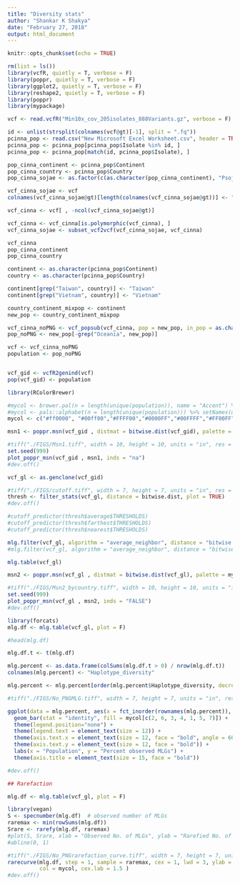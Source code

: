 ---
title: "Diversity stats"
author: "Shankar K Shakya"
date: "February 27, 2018"
output: html_document
---

```{r setup, include=FALSE}
knitr::opts_chunk$set(echo = TRUE)
```

```{r}
rm(list = ls())
library(vcfR, quietly = T, verbose = F)
library(poppr, quietly = T, verbose = F)
library(ggplot2, quietly = T, verbose = F)
library(reshape2, quietly = T, verbose = F)
library(poppr)
library(mypackage)

vcf <- read.vcfR("Min10x_cov_205isolates_888Variants.gz", verbose = F)

id <- unlist(strsplit(colnames(vcf@gt)[-1], split = ".fq"))
pcinna_pop <- read.csv("New Microsoft Excel Worksheet.csv", header = TRUE)
pcinna_pop <- pcinna_pop[pcinna_pop$Isolate %in% id, ]
pcinna_pop <- pcinna_pop[match(id, pcinna_pop$Isolate), ]

pop_cinna_continent <- pcinna_pop$Continent
pop_cinna_country <- pcinna_pop$Country
pop_cinna_sojae <- as.factor(c(as.character(pop_cinna_continent), "Psojae"))

vcf_cinna_sojae <- vcf
colnames(vcf_cinna_sojae@gt)[length(colnames(vcf_cinna_sojae@gt))] <- "Psojae"

vcf_cinna <- vcf[ , -ncol(vcf_cinna_sojae@gt)]

vcf_cinna <- vcf_cinna[is.polymorphic(vcf_cinna), ]
vcf_cinna_sojae <- subset_vcf2vcf(vcf_cinna_sojae, vcf_cinna)

vcf_cinna
pop_cinna_continent
pop_cinna_country

continent <- as.character(pcinna_pop$Continent)
country <- as.character(pcinna_pop$Country)

continent[grep("Taiwan", country)] <- "Taiwan"
continent[grep("Vietnam", country)] <- "Vietnam"

country_continent_mixpop <- continent
new_pop <- country_continent_mixpop


```


```{r}

vcf_cinna_noPNG <- vcf_popsub(vcf_cinna, pop = new_pop, in_pop = as.character(unique(new_pop))[-7])
pop_noPNG <- new_pop[-grep("Oceania", new_pop)]

vcf <- vcf_cinna_noPNG
population <- pop_noPNG


vcf_gid <- vcfR2genind(vcf)
pop(vcf_gid) <- population

library(RColorBrewer)

#mycol <- brewer.pal(n = length(unique(population)), name = "Accent") %>% setNames(unique(population))
#mycol <- pals::alphabet(n = length(unique(population))) %>% setNames(unique(population))
mycol <- c("#ff0000", "#00ff00","#FFFF00","#0000FF","#00FFFF","#FF00FF","#FFC0CB") %>% setNames(unique(population))

msn1 <- poppr.msn(vcf_gid , distmat = bitwise.dist(vcf_gid), palette = mycol, showplot = F)

#tiff("./FIGS/Msn1.tiff", width = 10, height = 10, units = "in", res = 600)
set.seed(999)
plot_poppr_msn(vcf_gid , msn1, inds = "na")
#dev.off()


```


```{r}
vcf_gl <- as.genclone(vcf_gid)

#tiff("./FIGS/cutoff.tiff", width = 7, height = 7, units = "in", res = 600)
thresh <- filter_stats(vcf_gl, distance = bitwise.dist, plot = TRUE)
#dev.off()

#cutoff_predictor(thresh$average$THRESHOLDS)
#cutoff_predictor(thresh$farthest$THRESHOLDS)
#cutoff_predictor(thresh$nearest$THRESHOLDS)

mlg.filter(vcf_gl, algorithm = "average_neighbor", distance = "bitwise.dist") <- 0.06
#mlg.filter(vcf_gl, algorithm = "average_neighbor", distance = "bitwise.dist") <- cutoff_predictor(thresh$average$THRESHOLDS)

mlg.table(vcf_gl)

msn2 <- poppr.msn(vcf_gl , distmat = bitwise.dist(vcf_gl), palette = mycol, showplot = F)

#tiff("./FIGS/Msn2_bycountry.tiff", width = 10, height = 10, units = "in", res = 600)
set.seed(999)
plot_poppr_msn(vcf_gl , msn2, inds = "FALSE")
#dev.off()

```


```{r}
library(forcats)
mlg.df <- mlg.table(vcf_gl, plot = F)

#head(mlg.df)

mlg.df.t <- t(mlg.df)

mlg.percent <- as.data.frame(colSums(mlg.df.t > 0) / nrow(mlg.df.t))
colnames(mlg.percent) <- "Haplotype_diversity"

mlg.percent <- mlg.percent[order(mlg.percent$Haplotype_diversity, decreasing = T), 1, drop = F]

#tiff("./FIGS/No_PNGMLG.tiff", width = 7, height = 7, units = "in", res = 600)

ggplot(data = mlg.percent, aes(x = fct_inorder(rownames(mlg.percent)), y = Haplotype_diversity)) +  
  geom_bar(stat = "identity", fill = mycol[c(2, 6, 3, 4, 1, 5, 7)]) +
  theme(legend.position="none") +
  theme(legend.text = element_text(size = 12)) +
  theme(axis.text.x = element_text(size = 12, face = "bold", angle = 60, hjust = 1)) +
  theme(axis.text.y = element_text(size = 12, face = "bold")) +
  labs(x = "Population", y = "Percent observed MLGs") +
  theme(axis.title = element_text(size = 15, face = "bold")) 

#dev.off()

## Rarefaction

mlg.df <- mlg.table(vcf_gl, plot = F)

library(vegan)
S <- specnumber(mlg.df)  # observed number of MLGs
raremax <- min(rowSums(mlg.df))
Srare <- rarefy(mlg.df, raremax)
#plot(S, Srare, xlab = "Observed No. of MLGs", ylab = "Rarefied No. of MLGs")
#abline(0, 1)

#tiff("./FIGS/No_PNGrarefaction_curve.tiff", width = 7, height = 7, units = "in", res = 600)
rarecurve(mlg.df, step = 1, sample = raremax, cex = 1, lwd = 3, ylab = "Multi Locus Genotypes",  
          col = mycol, cex.lab = 1.5 )
#dev.off()


```


